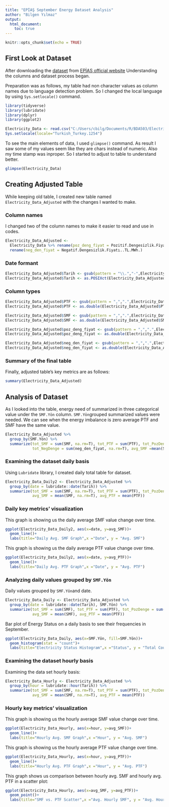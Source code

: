 ---
title: "EPİAŞ September Energy Dataset Analysis"
author: "Bilgen Yılmaz"
output: 
  html_document:
    toc: true
---

```{r setup, include=FALSE}
knitr::opts_chunk$set(echo = TRUE)
```

## First Look at Dataset
After downloading the [dataset](https://rapor.epias.com.tr/rapor/xhtml/ptfSmfListeleme.xhtml) from [EPİAŞ official website](https://rapor.epias.com.tr/rapor/)
Understanding the columns and dataset process began.

Preparation was as follows, my table had non character values as column names due to language detection problem. So I changed the local language by using ` Sys.setlocale()` command.

```{r first, results='hide', message=FALSE}
library(tidyverse)
library(lubridate)
library(dplyr)
library(ggplot2)

Electricity_Data <- read.csv("C:/Users/cbilg/Documents/R/BDA503/Electricity_Assignment.csv")
Sys.setlocale(locale="Turkish_Turkey.1254")

```

To see the main elements of data, I used `glimpse()` command. As result I saw some of my values seem like they are chars instead of numeric. Also my time stamp was inproper. So I started to adjust to table to understand better.

```{r second, results='markup'}
glimpse(Electricity_Data)

```

## Creating Adjusted Table
While keeping old table, I created new table named `Electricity_Data_Adjusted` with the changes I wanted to make.

### Column names

I changed two of the column names to make it easier to read and use in codes.

```{r third, results='markup'}
Electricity_Data_Adjusted <- 
  Electricity_Data %>% rename(poz_deng_fiyat = Pozitif.Dengesizlik.Fiyatı..TL.MWh.) %>% 
  rename(neg_den_fiyat = Negatif.Dengesizlik.Fiyatı..TL.MWh.)

```

### Date formant

```{r fourth, results='markup'}
Electricity_Data_Adjusted$Tarih <- gsub(pattern = "\\.","-",Electricity_Data_Adjusted$Tarih)
Electricity_Data_Adjusted$Tarih <- as.POSIXct(Electricity_Data_Adjusted$Tarih,format = "%d-%m-%y %H:%M")

```

### Column types

```{r fifth, warning = FALSE}

Electricity_Data_Adjusted$PTF <- gsub(pattern = ",",".",Electricity_Data_Adjusted$PTF)
Electricity_Data_Adjusted$PTF <- as.double(Electricity_Data_Adjusted$PTF)

Electricity_Data_Adjusted$SMF <- gsub(pattern = ",",".",Electricity_Data_Adjusted$SMF)
Electricity_Data_Adjusted$SMF <- as.double(Electricity_Data_Adjusted$SMF)

Electricity_Data_Adjusted$poz_deng_fiyat <- gsub(pattern = ",",".",Electricity_Data_Adjusted$poz_deng_fiyat)
Electricity_Data_Adjusted$poz_deng_fiyat <- as.double(Electricity_Data_Adjusted$poz_deng_fiyat)

Electricity_Data_Adjusted$neg_den_fiyat <- gsub(pattern = ",",".",Electricity_Data_Adjusted$neg_den_fiyat)
Electricity_Data_Adjusted$neg_den_fiyat <- as.double(Electricity_Data_Adjusted$neg_den_fiyat)

```

### Summary of the final table

Finally, adjusted table's key metrics are as follows:

```{r sixth, results='markup'}
summary(Electricity_Data_Adjusted)

```

## Analysis of Dataset

As I looked into the table, energy need of summarized in three categorical value under the `SMF.Yön` column. `SMF.Yön`grouped summarized values were needed.
We can see when the energy imbalance is zero average PTF and SMF have the same value.

```{r seventh, results='markup', message=FALSE}
Electricity_Data_Adjusted %>%
  group_by(SMF.Yön) %>%
  summarize(tot_SMF = sum(SMF, na.rm=T), tot_PTF = sum(PTF), tot_PozDenge = sum(poz_deng_fiyat), 
            tot_NegDenge = sum(neg_den_fiyat, na.rm=T), avg_SMF =mean(SMF, na.rm=T), avg_PTF =mean(PTF))

```

### Examining the dataset daily basis
Using `Lubridate` library, I created daily total table for dataset.

```{r eighth, results='markup', message=FALSE}
Electricity_Data_Daily2 <- Electricity_Data_Adjusted %>%
  group_by(date = lubridate::date(Tarih)) %>%
  summarize(tot_SMF = sum(SMF, na.rm=T), tot_PTF = sum(PTF), tot_PozDenge = sum(poz_deng_fiyat), tot_NegDenge = sum(neg_den_fiyat),
            avg_SMF = mean(SMF, na.rm=T), avg_PTF = mean(PTF))

```

### Daily key metrics' visualization

This graph is showing us the daily average SMF value change over time. 
```{r nineth, results='markup', message=FALSE}
ggplot(Electricity_Data_Daily2, aes(x=date, y=avg_SMF))+
  geom_line()+
  labs(title="Daily Avg. SMF Graph",x ="Date", y = "Avg. SMF")  

```

This graph is showing us the daily average PTF value change over time. 
```{r tenth, results='markup', message=FALSE}
ggplot(Electricity_Data_Daily2, aes(x=date, y=avg_PTF))+
  geom_line()+
  labs(title="Daily Avg. PTF Graph",x ="Date", y = "Avg. PTF") 

```

### Analyzing daily values grouped by `SMF.Yön`

Daily values grouped by `SMF.Yön`and date.
```{r daily_data, results='markup', message=FALSE}
Electricity_Data_Daily <- Electricity_Data_Adjusted %>%
  group_by(date = lubridate::date(Tarih), SMF.Yön) %>%
  summarize(tot_SMF = sum(SMF), tot_PTF = sum(PTF), tot_PozDenge = sum(poz_deng_fiyat), tot_NegDenge = sum(neg_den_fiyat),
            avg_SMF = mean(SMF), avg_PTF = mean(PTF))

```

Bar plot of Energy Status on a daily basis to see their frequencies in September.
```{r daily_data_bar_graph, results='markup', message=FALSE}
ggplot(Electricity_Data_Daily, aes(x=SMF.Yön, fill=SMF.Yön))+
  geom_histogram(stat = "count")+
  labs(title="Electricity Status Histogram",x ="Status", y = "Total Count")

```

### Examining the dataset hourly basis

Examining the data set hourly basis:
```{r eleventh, results='markup', message=FALSE}
Electricity_Data_Hourly <- Electricity_Data_Adjusted %>%
  group_by(hour = lubridate::hour(Tarih)) %>%
  summarize(tot_SMF = sum(SMF, na.rm=T), tot_PTF = sum(PTF), tot_PozDenge = sum(poz_deng_fiyat), tot_NegDenge = sum(neg_den_fiyat),
            avg_SMF = mean(SMF, na.rm=T), avg_PTF = mean(PTF))

```

### Hourly key metrics' visualization

This graph is showing us the hourly average SMF value change over time. 
```{r hourly_smf_graph, results='markup', message=FALSE}
ggplot(Electricity_Data_Hourly, aes(x=hour, y=avg_SMF))+
  geom_line()+
  labs(title="Hourly Avg. SMF Graph",x ="Hour", y = "Avg. SMF")  

```

This graph is showing us the hourly average PTF value change over time. 
```{r hourly_ptf_graph, results='markup', message=FALSE}
ggplot(Electricity_Data_Hourly, aes(x=hour, y=avg_PTF))+
  geom_line()+
  labs(title="Hourly Avg. PTF Graph",x ="Hour", y = "Avg. PTF") 

```

This graph shows us comparison between hourly avg. SMF and hourly avg. PTF in a scatter plot: 
```{r smf_Vs_ptf, results='markup', message=FALSE}
ggplot(Electricity_Data_Hourly, aes(x=avg_SMF, y=avg_PTF))+
  geom_point()+
  labs(title="SMF vs. PTF Scatter",x ="Avg. Hourly SMF", y = "Avg. Hourly PTF") 

```



